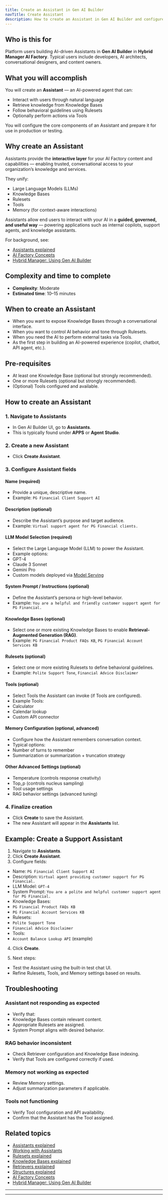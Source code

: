 ```yaml
---
title: Create an Assistant in Gen AI Builder
navTitle: Create Assistant
description: How to create an Assistant in Gen AI Builder and configure it to deliver AI-powered conversational experiences.
---
```


## Who is this for

Platform users building AI-driven Assistants in **Gen AI Builder** in **Hybrid Manager AI Factory**.
Typical users include developers, AI architects, conversational designers, and content owners.

## What you will accomplish

You will create an **Assistant** — an AI-powered agent that can:

-   Interact with users through natural language
-   Retrieve knowledge from Knowledge Bases
-   Follow behavioral guidelines using Rulesets
-   Optionally perform actions via Tools

You will configure the core components of an Assistant and prepare it for use in production or testing.

## Why create an Assistant

Assistants provide the **interactive layer** for your AI Factory content and capabilities — enabling trusted, conversational access to your organization’s knowledge and services.

They unify:

-   Large Language Models (LLMs)
-   Knowledge Bases
-   Rulesets
-   Tools
-   Memory (for context-aware interactions)

Assistants allow end users to interact with your AI in a **guided, governed, and useful way** — powering applications such as internal copilots, support agents, and knowledge assistants.

For background, see:

- [Assistants explained](/edb-postgres-ai/ai-factory/learn/explained/assistants-explained)
- [AI Factory Concepts](/edb-postgres-ai/ai-factory/learn/explained/ai-factory-concepts)
- [Hybrid Manager: Using Gen AI Builder](/edb-postgres-ai/hybrid-manager/ai-factory/gen-ai/builder)

## Complexity and time to complete

-   **Complexity**: Moderate
-   **Estimated time**: 10–15 minutes

## When to create an Assistant

-   When you want to expose Knowledge Bases through a conversational interface.
-   When you want to control AI behavior and tone through Rulesets.
-   When you need the AI to perform external tasks via Tools.
-   As the first step in building an AI-powered experience (copilot, chatbot, API agent, etc.).

## Pre-requisites

-   At least one Knowledge Base (optional but strongly recommended).
-   One or more Rulesets (optional but strongly recommended).
-   (Optional) Tools configured and available.

## How to create an Assistant

### 1. Navigate to Assistants

-   In Gen AI Builder UI, go to **Assistants**.
-   This is typically found under **APPS** or **Agent Studio**.

### 2. Create a new Assistant

-   Click **Create Assistant**.

### 3. Configure Assistant fields

#### Name (required)

-   Provide a unique, descriptive name.
-   Example: `PG Financial Client Support AI`

#### Description (optional)

-   Describe the Assistant’s purpose and target audience.
-   Example: `Virtual support agent for PG Financial clients.`

#### LLM Model Selection (required)

-   Select the Large Language Model (LLM) to power the Assistant.
-   Example options:
-   GPT-4
-   Claude 3 Sonnet
-   Gemini Pro
-   Custom models deployed via [Model Serving](../../../../ai-factory/model/serving)

#### System Prompt / Instructions (optional)

-   Define the Assistant’s persona or high-level behavior.
-   Example: `You are a helpful and friendly customer support agent for PG Financial.`

#### Knowledge Bases (optional)

-   Select one or more existing Knowledge Bases to enable **Retrieval-Augmented Generation (RAG)**.
-   Example: `PG Financial Product FAQs KB`, `PG Financial Account Services KB`

#### Rulesets (optional)

-   Select one or more existing Rulesets to define behavioral guidelines.
-   Example: `Polite Support Tone`, `Financial Advice Disclaimer`

#### Tools (optional)

-   Select Tools the Assistant can invoke (if Tools are configured).
-   Example Tools:
-   Calculator
-   Calendar lookup
-   Custom API connector

#### Memory Configuration (optional, advanced)

-   Configure how the Assistant remembers conversation context.
-   Typical options:
-   Number of turns to remember
-   Summarization or summarization + truncation strategy

#### Other Advanced Settings (optional)

-   Temperature (controls response creativity)
-   Top_p (controls nucleus sampling)
-   Tool usage settings
-   RAG behavior settings (advanced tuning)

### 4. Finalize creation

-   Click **Create** to save the Assistant.
-   The new Assistant will appear in the **Assistants** list.

## Example: Create a Support Assistant

1.  Navigate to **Assistants**.
2.  Click **Create Assistant**.
3.  Configure fields:

-   Name: `PG Financial Client Support AI`
-   Description: `Virtual agent providing customer support for PG Financial.`
-   LLM Model: `GPT-4`
-   System Prompt: `You are a polite and helpful customer support agent for PG Financial.`
-   Knowledge Bases:
-   `PG Financial Product FAQs KB`
-   `PG Financial Account Services KB`
-   Rulesets:
-   `Polite Support Tone`
-   `Financial Advice Disclaimer`
-   Tools:
-   `Account Balance Lookup API` (example)

4.  Click **Create**.

5.  Next steps:

-   Test the Assistant using the built-in test chat UI.
-   Refine Rulesets, Tools, and Memory settings based on results.

## Troubleshooting

### Assistant not responding as expected

-   Verify that:
-   Knowledge Bases contain relevant content.
-   Appropriate Rulesets are assigned.
-   System Prompt aligns with desired behavior.

### RAG behavior inconsistent

-   Check Retriever configuration and Knowledge Base indexing.
-   Verify that Tools are configured correctly if used.

### Memory not working as expected

-   Review Memory settings.
-   Adjust summarization parameters if applicable.

### Tools not functioning

-   Verify Tool configuration and API availability.
-   Confirm that the Assistant has the Tool assigned.

## Related topics

- [Assistants explained](/edb-postgres-ai/ai-factory/learn/explained/assistants-explained)
- [Working with Assistants](../../../builder/agent-studio/assistants)
- [Rulesets explained](/edb-postgres-ai/ai-factory/learn/explained/rulesets-explained)
- [Knowledge Bases explained](/edb-postgres-ai/ai-factory/learn/explained/knowledge-bases)
- [Retrievers explained](/edb-postgres-ai/ai-factory/learn/explained/retrievers-explained)
- [Structures explained](/edb-postgres-ai/ai-factory/learn/explained/structures)
- [AI Factory Concepts](/edb-postgres-ai/ai-factory/learn/explained/ai-factory-concepts)
- [Hybrid Manager: Using Gen AI Builder](/edb-postgres-ai/hybrid-manager/ai-factory/gen-ai/builder)

---

* * *
